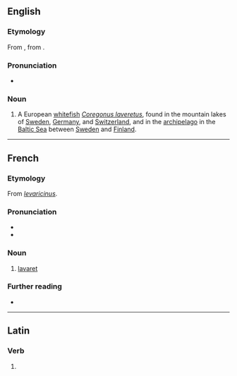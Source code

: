 {{also|Lavaret}}
==English==

===Etymology===
From {{etyl|fr|en}} {{m|fr|lavaret}}, from {{etyl|LL.|en}}.

===Pronunciation===
* {{a|UK}} {{IPA|/ˈlæv.ə.ɹɪt/|lang=en}}

===Noun===
{{en-noun|~}}

# {{lb|en|zoology}} A European [[whitefish]] ''[[Coregonus laveretus]]'', found in the mountain lakes of [[Sweden]], [[Germany]], and [[Switzerland]], and in the [[archipelago]] in the [[Baltic Sea]] between [[Sweden]] and [[Finland]].

----

==French==

===Etymology===
From {{etyl|LL.|fr}} ''[[levaricinus]]''.

===Pronunciation===
* {{IPA|/lavaʁɛ/|lang=fr}}
* {{audio|Fr-Paris--lavaret.ogg|Audio (Paris)|lang=fr}}

===Noun===
{{fr-noun|m}}

# [[#English|lavaret]]

===Further reading===
* {{R:TLFi}}

----

==Latin==

===Verb===
{{la-verb-form|lavāret}}

# {{inflection of|lavō||3|s|impf|actv|subj|lang=la}}